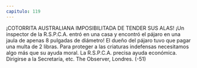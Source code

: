 ```yaml
---
capitulo: 119
---
```


¡COTORRITA AUSTRALIANA IMPOSIBILITADA DE TENDER SUS ALAS!
¡Un inspector de la R.S.P.C.A. entró en una casa y encontró el pájaro en una
jaula de apenas 8 pulgadas de diámetro! El dueño del pájaro tuvo que pagar una
multa de 2 libras. Para proteger a las criaturas indefensas necesitamos algo más
que su ayuda moral. La R.S.P.C.A. precisa ayuda económica. Dirigirse a la
Secretaría, etc.
The Observer, Londres.
(-51)

